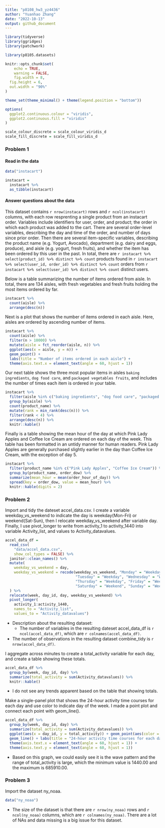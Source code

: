 ```yaml
---
title: "p8108_hw3_yz4436"
author: "Yuanhao Zhang"
date: "2022-10-13"
output: github_document
---
```


```r
library(tidyverse)
library(ggridges)
library(patchwork)

library(p8105.datasets)

knitr::opts_chunk$set(
	echo = TRUE,
	warning = FALSE,
	fig.width = 8, 
  fig.height = 6,
  out.width = "90%"
)

theme_set(theme_minimal() + theme(legend.position = "bottom"))

options(
  ggplot2.continuous.colour = "viridis",
  ggplot2.continuous.fill = "viridis"
)

scale_colour_discrete = scale_colour_viridis_d
scale_fill_discrete = scale_fill_viridis_d
```

### Problem 1

#### Read in the data

```r
data("instacart")

instacart = 
  instacart %>% 
  as_tibble(instacart)
```

#### Answer questions about the data

This dataset contains `r nrow(instacart)` rows and `r ncol(instacart)` columns, with each row resprenting a single product from an instacart order. Variables include identifiers for user, order, and product; the order in which each product was added to the cart. There are several order-level variables, describing the day and time of the order, and number of days since prior order. Then there are several item-specific variables, describing the product name (e.g. Yogurt, Avocado), department (e.g. dairy and eggs, produce), and aisle (e.g. yogurt, fresh fruits), and whether the item has been ordered by this user in the past. In total, there are `r instacart %>% select(product_id) %>% distinct %>% count` products found in `r instacart %>% select(user_id, order_id) %>% distinct %>% count` orders from `r instacart %>% select(user_id) %>% distinct %>% count` distinct users.


Below is a table summarizing the number of items ordered from aisle. In total, there are 134 aisles, with fresh vegetables and fresh fruits holding the most items ordered by far.

```r
instacart %>% 
  count(aisle) %>% 
  arrange(desc(n))
```

Next is a plot that shows the number of items ordered in each aisle. Here, aisles are ordered by ascending number of items.

```r
instacart %>% 
  count(aisle) %>% 
  filter(n > 10000) %>% 
  mutate(aisle = fct_reorder(aisle, n)) %>% 
  ggplot(aes(x = aisle, y = n)) + 
  geom_point() + 
  labs(title = "Number of items ordered in each aisle") +
  theme(axis.text.x = element_text(angle = 60, hjust = 1))

```

Our next table shows the three most popular items in aisles `baking ingredients`, `dog food care`, and `packaged vegetables fruits`, and includes the number of times each item is ordered in your table.

```r
instacart %>% 
  filter(aisle %in% c("baking ingredients", "dog food care", "packaged vegetables fruits")) %>%
  group_by(aisle) %>% 
  count(product_name) %>% 
  mutate(rank = min_rank(desc(n))) %>% 
  filter(rank < 4) %>% 
  arrange(desc(n)) %>%
  knitr::kable()
```

Finally is a table showing the mean hour of the day at which Pink Lady Apples and Coffee Ice Cream are ordered on each day of the week. This table has been formatted in an untidy manner for human readers. Pink Lady Apples are generally purchased slightly earlier in the day than Coffee Ice Cream, with the exception of day 5.

```r
instacart %>%
  filter(product_name %in% c("Pink Lady Apples", "Coffee Ice Cream")) %>%
  group_by(product_name, order_dow) %>%
  summarize(mean_hour = mean(order_hour_of_day)) %>%
  spread(key = order_dow, value = mean_hour) %>%
  knitr::kable(digits = 2)
```


### Problem 2

Import and tidy the dateset accel_data.csv. I create a variable weekday_vs_weekend to indicate the day is weekday(Mon-Fri) or weekend(Sat-Sun), then I relocate weekday_vs_weekend after variable day. Finally, I use pivot_longer to write from activity_1 to activity_1440 into variable Activity_list, and values to Activity_datavalues.
```r
accel_data_df =
  read_csv(
    "data/accel_data.csv",
    show_col_types = FALSE) %>%
  janitor::clean_names() %>%
  mutate(
    weekday_vs_weekend = day,
    weekday_vs_weekend = recode(weekday_vs_weekend, "Monday" = "Weekday", 
                                "Tuesday" = "Weekday", "Wednesday" = "Weekday", 
                                "Thursday" = "Weekday", "Friday" = "Weekday", 
                                "Saturday" = "Weekend", "Sunday" = "Weekend")
  ) %>%
  relocate(week, day_id, day, weekday_vs_weekend) %>%
  pivot_longer(
    activity_1:activity_1440,
    names_to = "Activity_list", 
    values_to = "Activity_datavalues")
```

* Description about the resulting dataset:
  * The number of variables in the resulting dateset accel_data_df is `r ncol(accel_data_df)`, which are `r colnames(accel_data_df)`.
* The number of observations in the resulting dataset combine_tidy is `r nrow(accel_data_df)`.


I aggregate across minutes to create a total_activity variable for each day, and create a table showing these totals.
```r
accel_data_df %>%
  group_by(week, day_id, day) %>%
  summarize(total_activity = sum(Activity_datavalues)) %>%
  knitr::kable()
```
* I do not see any trends apparent based on the table that showing totals.


Make a single-panel plot that shows the 24-hour activity time courses for each day and use color to indicate day of the week. I made a point plot and connect each point with geom_line().
```r
accel_data_df %>%
  group_by(week, day_id, day) %>%
  summarize(total_activity = sum(Activity_datavalues)) %>%
  ggplot(aes(x = day_id, y = total_activity)) + geom_point(aes(color = day)) + 
  geom_line() + labs(title = "24-hour activity time courses for each day") +
  theme(axis.text.x = element_text(angle = 60, hjust = 1)) + 
  theme(axis.text.y = element_text(angle = 60, hjust = 1))
```
* Based on this graph, we could easily see it is the wave pattern and the range of total_activity is large, which the minimum value is 1440.00 and the maximum is 685910.00.



### Problem 3

Import the dataset ny_noaa.
```r
data("ny_noaa")
```

* The size of the dataset is that there are `r nrow(ny_noaa)` rows and `r ncol(ny_noaa)` columns, which are `r colnames(ny_noaa)`. There are a lot of NAs and data missing is a big issue for this dataset.

